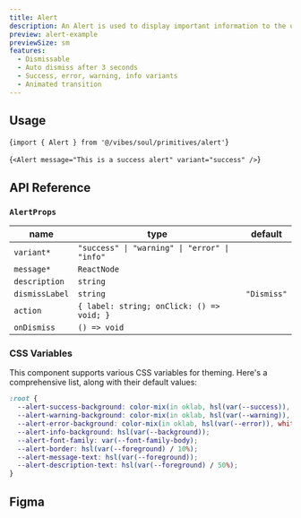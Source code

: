 ```yaml
---
title: Alert
description: An Alert is used to display important information to the user. It is typically styled with a distinct color and icon to indicate the type of alert such as success, error, warning, or info.
preview: alert-example
previewSize: sm
features:
  - Dismissable
  - Auto dismiss after 3 seconds
  - Success, error, warning, info variants
  - Animated transition
---
```


## Usage

<CodeBlock lang="ts">{`import { Alert } from '@/vibes/soul/primitives/alert'`}</CodeBlock>

<CodeBlock lang="ts">{`<Alert message="This is a success alert" variant="success" />`}</CodeBlock>

## API Reference

### `AlertProps`

| name                                                                                    | type                                          | default     |
| --------------------------------------------------------------------------------------- | --------------------------------------------- | ----------- |
| `variant*` <Tooltip content='The style variant of the alert, defines color and icon' /> | `"success" \| "warning" \| "error" \| "info"` |             |
| `message*` <Tooltip content='Alert message displayed' />                                | `ReactNode`                                   |             |
| `description`                                                                           | `string`                                      |             |
| `dismissLabel`                                                                          | `string`                                      | `"Dismiss"` |
| `action`                                                                                | `{ label: string; onClick: () => void; }`     |             |
| `onDismiss`                                                                             | `() => void`                                  |             |

### CSS Variables

This component supports various CSS variables for theming. Here's a comprehensive list, along with their default values:

```css
:root {
  --alert-success-background: color-mix(in oklab, hsl(var(--success)), white 75%);
  --alert-warning-background: color-mix(in oklab, hsl(var(--warning)), white 75%);
  --alert-error-background: color-mix(in oklab, hsl(var(--error)), white 75%);
  --alert-info-background: hsl(var(--background));
  --alert-font-family: var(--font-family-body);
  --alert-border: hsl(var(--foreground) / 10%);
  --alert-message-text: hsl(var(--foreground));
  --alert-description-text: hsl(var(--foreground) / 50%);
}
```

## Figma

<Figma url="https://www.figma.com/design/kgCf8OkDCe90wBSKNNqueL/Soul-Vibe?node-id=2786-48748&t=AsLeJWIgmBOsgk51-1" />
